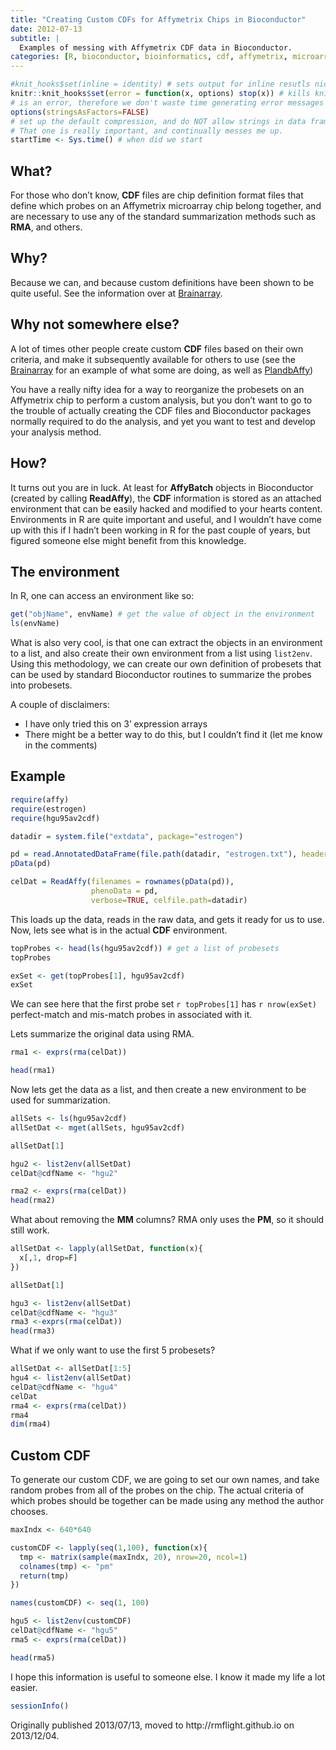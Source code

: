 ```yaml
---
title: "Creating Custom CDFs for Affymetrix Chips in Bioconductor"
date: 2012-07-13
subtitle: |
  Examples of messing with Affymetrix CDF data in Bioconductor.
categories: [R, bioconductor, bioinformatics, cdf, affymetrix, microarray, random-code-snippets]
---
```


```r
#knit_hooks$set(inline = identity) # sets output for inline resutls nicely
knitr::knit_hooks$set(error = function(x, options) stop(x)) # kills knitr if there
# is an error, therefore we don't waste time generating error messages
options(stringsAsFactors=FALSE) 
# set up the default compression, and do NOT allow strings in data frames to become factors.
# That one is really important, and continually messes me up.
startTime <- Sys.time() # when did we start
```

## What?

For those who don't know, **CDF** files are chip definition format files that define which probes on an Affymetrix microarray chip belong together, and are necessary to use any of the standard summarization methods such as **RMA**, and others.

## Why?

Because we can, and because custom definitions have been shown to be quite useful. See the information over at [Brainarray][linkBrain].

## Why not somewhere else?

A lot of times other people create custom **CDF** files based on their own criteria, and make it subsequently available for others to use (see the [Brainarray][linkBrain] for an example of what some are doing, as well as [PlandbAffy][linkplandb]) 


You have a really nifty idea for a way to reorganize the probesets on an Affymetrix chip to perform a custom analysis, but you don't want to go to the trouble of actually creating the CDF files and Bioconductor packages normally required to do the analysis, and yet you want to test and develop your analysis method.

## How?

It turns out you are in luck. At least for **AffyBatch** objects in Bioconductor (created by calling **ReadAffy**), the **CDF** information is stored as an attached environment that can be easily hacked and modified to your hearts content. Environments in R are quite important and useful, and I wouldn't have come up with this if I hadn't been working in R for the past couple of years, but figured someone else might benefit from this knowledge.

## The environment

In R, one can access an environment like so:

```r
get("objName", envName) # get the value of object in the environment
ls(envName)
```

What is also very cool, is that one can extract the objects in an environment to a list, and also create their own environment from a list using `list2env`. Using this methodology, we can create our own definition of probesets that can be used by standard Bioconductor routines to summarize the probes into probesets.

A couple of disclaimers:  

* I have only tried this on 3' expression arrays
* There might be a better way to do this, but I couldn't find it (let me know in the comments)

## Example

```r
require(affy)
require(estrogen)
require(hgu95av2cdf)

datadir = system.file("extdata", package="estrogen")

pd = read.AnnotatedDataFrame(file.path(datadir, "estrogen.txt"), header=TRUE, sep="", row.names=1)
pData(pd)

celDat = ReadAffy(filenames = rownames(pData(pd)), 
                  phenoData = pd,
                  verbose=TRUE, celfile.path=datadir)
```

This loads up the data, reads in the raw data, and gets it ready for us to use. Now, lets see what is in the actual **CDF** environment.

```r
topProbes <- head(ls(hgu95av2cdf)) # get a list of probesets
topProbes

exSet <- get(topProbes[1], hgu95av2cdf)
exSet
```

We can see here that the first probe set `r topProbes[1]` has `r nrow(exSet)` perfect-match and mis-match probes in associated with it. 

Lets summarize the original data using RMA.

```r
rma1 <- exprs(rma(celDat))

head(rma1)
```

Now lets get the data as a list, and then create a new environment to be used for summarization.

```r
allSets <- ls(hgu95av2cdf)
allSetDat <- mget(allSets, hgu95av2cdf)

allSetDat[1]

hgu2 <- list2env(allSetDat)
celDat@cdfName <- "hgu2"

rma2 <- exprs(rma(celDat))
head(rma2)
```

What about removing the **MM** columns? RMA only uses the **PM**, so it should still work.

```r
allSetDat <- lapply(allSetDat, function(x){
  x[,1, drop=F]
})

allSetDat[1]

hgu3 <- list2env(allSetDat)
celDat@cdfName <- "hgu3"
rma3 <-exprs(rma(celDat))
head(rma3)
```

What if we only want to use the first 5 probesets?

```r
allSetDat <- allSetDat[1:5]
hgu4 <- list2env(allSetDat)
celDat@cdfName <- "hgu4"
celDat
rma4 <- exprs(rma(celDat))
rma4
dim(rma4)
```

## Custom CDF

To generate our custom CDF, we are going to set our own names, and take random probes from all of the probes on the chip. The actual criteria of which probes should be together can be made using any method the author chooses.

```r
maxIndx <- 640*640

customCDF <- lapply(seq(1,100), function(x){
  tmp <- matrix(sample(maxIndx, 20), nrow=20, ncol=1)
  colnames(tmp) <- "pm"
  return(tmp)
})

names(customCDF) <- seq(1, 100)

hgu5 <- list2env(customCDF)
celDat@cdfName <- "hgu5"
rma5 <- exprs(rma(celDat))

head(rma5)
```

I hope this information is useful to someone else. I know it made my life a lot easier.

```r
sessionInfo()
```

Originally published 2013/07/13, moved to http://rmflight.github.io on 2013/12/04.

[linkBrain]: http://brainarray.mbni.med.umich.edu/Brainarray/Database/CustomCDF/genomic_curated_CDF.asp
[linkplandb]: http://affymetrix2.bioinf.fbb.msu.ru/

